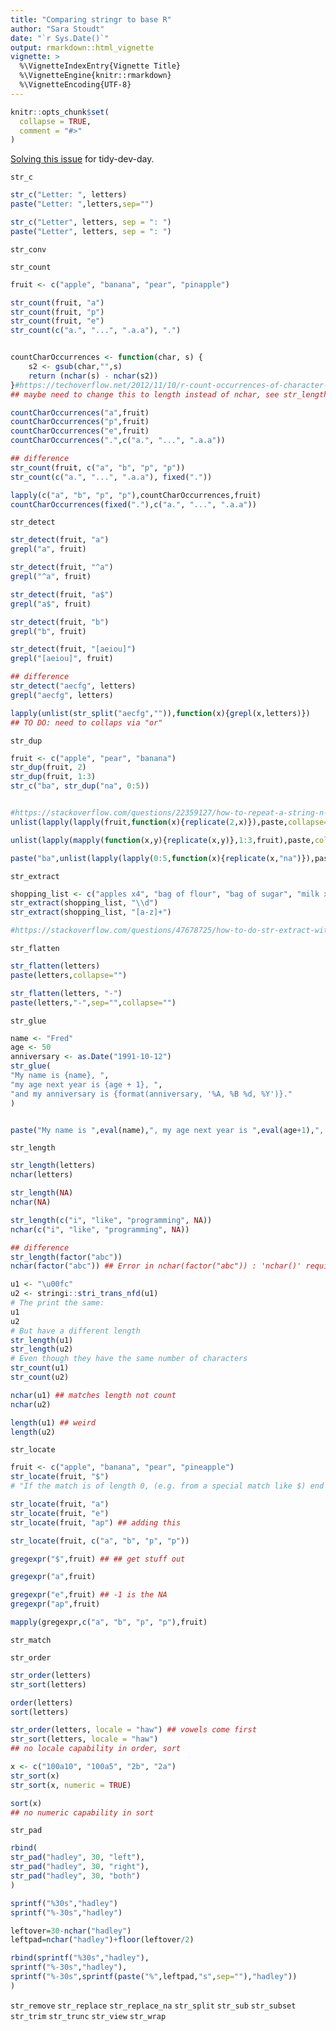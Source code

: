 ```yaml
---
title: "Comparing stringr to base R"
author: "Sara Stoudt"
date: "`r Sys.Date()`"
output: rmarkdown::html_vignette
vignette: >
  %\VignetteIndexEntry{Vignette Title}
  %\VignetteEngine{knitr::rmarkdown}
  %\VignetteEncoding{UTF-8}
---
```


```r
knitr::opts_chunk$set(
  collapse = TRUE,
  comment = "#>"
)
```

[Solving this issue](https://github.com/tidyverse/stringr/issues/266) for tidy-dev-day.


`str_c`

```r
str_c("Letter: ", letters)
paste("Letter: ",letters,sep="")
```

```r
str_c("Letter", letters, sep = ": ")
paste("Letter", letters, sep = ": ")
```

`str_conv`



`str_count`

```r
fruit <- c("apple", "banana", "pear", "pinapple")

str_count(fruit, "a")
str_count(fruit, "p")
str_count(fruit, "e")
str_count(c("a.", "...", ".a.a"), ".")


countCharOccurrences <- function(char, s) {
    s2 <- gsub(char,"",s)
    return (nchar(s) - nchar(s2))
}#https://techoverflow.net/2012/11/10/r-count-occurrences-of-character-in-string/
## maybe need to change this to length instead of nchar, see str_length

countCharOccurrences("a",fruit)
countCharOccurrences("p",fruit)
countCharOccurrences("e",fruit)
countCharOccurrences(".",c("a.", "...", ".a.a"))
```


```r
## difference
str_count(fruit, c("a", "b", "p", "p"))
str_count(c("a.", "...", ".a.a"), fixed("."))

lapply(c("a", "b", "p", "p"),countCharOccurrences,fruit)
countCharOccurrences(fixed("."),c("a.", "...", ".a.a"))
```


`str_detect`

```r
str_detect(fruit, "a")
grepl("a", fruit)

str_detect(fruit, "^a")
grepl("^a", fruit)

str_detect(fruit, "a$")
grepl("a$", fruit)

str_detect(fruit, "b")
grepl("b", fruit)

str_detect(fruit, "[aeiou]")
grepl("[aeiou]", fruit)
```

```r
## difference
str_detect("aecfg", letters)
grepl("aecfg", letters)

lapply(unlist(str_split("aecfg","")),function(x){grepl(x,letters)}) 
## TO DO: need to collaps via "or"
```


`str_dup`

```r
fruit <- c("apple", "pear", "banana")
str_dup(fruit, 2)
str_dup(fruit, 1:3)
str_c("ba", str_dup("na", 0:5))


#https://stackoverflow.com/questions/22359127/how-to-repeat-a-string-n-times-in-r
unlist(lapply(lapply(fruit,function(x){replicate(2,x)}),paste,collapse=""))

unlist(lapply(mapply(function(x,y){replicate(x,y)},1:3,fruit),paste,collapse=""))

paste("ba",unlist(lapply(lapply(0:5,function(x){replicate(x,"na")}),paste,collapse="")),sep="")
```

`str_extract`

```r
shopping_list <- c("apples x4", "bag of flour", "bag of sugar", "milk x2")
str_extract(shopping_list, "\\d")
str_extract(shopping_list, "[a-z]+")

#https://stackoverflow.com/questions/47678725/how-to-do-str-extract-with-base-r
```

`str_flatten`

```r
str_flatten(letters)
paste(letters,collapse="")

str_flatten(letters, "-")
paste(letters,"-",sep="",collapse="")
```

`str_glue`

```r
name <- "Fred"
age <- 50
anniversary <- as.Date("1991-10-12")
str_glue(
"My name is {name}, ",
"my age next year is {age + 1}, ",
"and my anniversary is {format(anniversary, '%A, %B %d, %Y')}."
)


paste("My name is ",eval(name),", my age next year is ",eval(age+1),", and my anniversary is ",eval(format(anniversary, '%A, %B %d, %Y')),".",sep="")
```

`str_length`

```r
str_length(letters)
nchar(letters)

str_length(NA)
nchar(NA)

str_length(c("i", "like", "programming", NA))
nchar(c("i", "like", "programming", NA))
```

```r
## difference
str_length(factor("abc"))
nchar(factor("abc")) ## Error in nchar(factor("abc")) : 'nchar()' requires a character vector
```

```r
u1 <- "\u00fc"
u2 <- stringi::stri_trans_nfd(u1)
# The print the same:
u1
u2
# But have a different length
str_length(u1)
str_length(u2)
# Even though they have the same number of characters
str_count(u1)
str_count(u2)

nchar(u1) ## matches length not count
nchar(u2)

length(u1) ## weird
length(u2)
```


`str_locate`

```r
fruit <- c("apple", "banana", "pear", "pineapple")
str_locate(fruit, "$")
# "If the match is of length 0, (e.g. from a special match like $) end will be one character less than start."

str_locate(fruit, "a")
str_locate(fruit, "e")
str_locate(fruit, "ap") ## adding this

str_locate(fruit, c("a", "b", "p", "p"))

gregexpr("$",fruit) ## ## get stuff out

gregexpr("a",fruit)

gregexpr("e",fruit) ## -1 is the NA
gregexpr("ap",fruit)

mapply(gregexpr,c("a", "b", "p", "p"),fruit)
```

`str_match`


`str_order`

```r
str_order(letters)
str_sort(letters)

order(letters)
sort(letters)
```

```r
str_order(letters, locale = "haw") ## vowels come first
str_sort(letters, locale = "haw")
## no locale capability in order, sort
```

```r
x <- c("100a10", "100a5", "2b", "2a")
str_sort(x)
str_sort(x, numeric = TRUE)

sort(x)
## no numeric capability in sort
```

`str_pad`

```r
rbind(
str_pad("hadley", 30, "left"),
str_pad("hadley", 30, "right"),
str_pad("hadley", 30, "both")
)

sprintf("%30s","hadley")
sprintf("%-30s","hadley")

leftover=30-nchar("hadley")
leftpad=nchar("hadley")+floor(leftover/2)

rbind(sprintf("%30s","hadley"),
sprintf("%-30s","hadley"),
sprintf("%-30s",sprintf(paste("%",leftpad,"s",sep=""),"hadley"))
)
```


`str_remove`
`str_replace`
`str_replace_na`
`str_split`
`str_sub`
`str_subset`
`str_trim`
`str_trunc`
`str_view`
`str_wrap`
